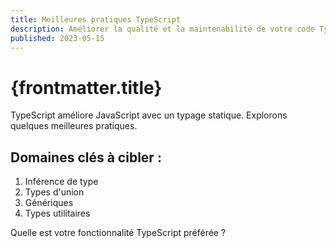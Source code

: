 ```yaml
---
title: Meilleures pratiques TypeScript
description: Améliorer la qualité et la maintenabilité de votre code TypeScript.
published: 2023-05-15
---
```


# {frontmatter.title}

TypeScript améliore JavaScript avec un typage statique. Explorons quelques meilleures pratiques.

## Domaines clés à cibler :

1. Inférence de type
2. Types d'union
3. Génériques
4. Types utilitaires

Quelle est votre fonctionnalité TypeScript préférée ?